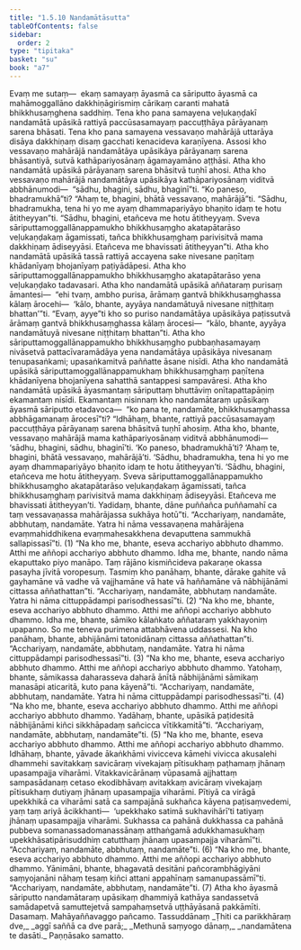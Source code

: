 ```yaml
---
title: "1.5.10 Nandamātāsutta"
tableOfContents: false
sidebar:
  order: 2
type: "tipitaka"
basket: "su"
book: "a7"
---
```



<DynamicBreadcrumb />

<Division number="53" book="a7" bookNo="16" page="444">

<Paragraph number="310" book="a7">
Evaṃ me sutaṃ—  ekaṃ samayaṃ āyasmā ca sāriputto āyasmā ca mahāmoggallāno dakkhiṇāgirismiṃ cārikaṃ caranti mahatā bhikkhusaṃghena saddhiṃ. Tena kho pana samayena veḷukaṇḍakī nandamātā upāsikā rattiyā paccūsasamayaṃ paccuṭṭhāya pārāyanaṃ sarena bhāsati.
</Paragraph>

<Paragraph number="311" book="a7">
Tena kho pana samayena vessavaṇo mahārājā uttarāya disāya dakkhiṇaṃ disaṃ gacchati kenacideva karaṇīyena. Assosi kho vessavaṇo mahārājā nandamātāya upāsikāya pārāyanaṃ sarena bhāsantiyā, sutvā kathāpariyosānaṃ āgamayamāno aṭṭhāsi.
</Paragraph>

<Paragraph number="312" book="a7">
Atha kho nandamātā upāsikā pārāyanaṃ sarena bhāsitvā tuṇhī ahosi. Atha kho vessavaṇo mahārājā nandamātāya upāsikāya kathāpariyosānaṃ viditvā abbhānumodi—  “sādhu, bhagini, sādhu, bhaginī”ti. “Ko paneso, bhadramukhā”ti? “Ahaṃ te, bhagini, bhātā vessavaṇo, mahārājā”ti. “Sādhu, bhadramukha, tena hi yo me ayaṃ dhammapariyāyo bhaṇito idaṃ te hotu ātitheyyan”ti. “Sādhu, bhagini, etañceva me hotu ātitheyyaṃ. Sveva sāriputtamoggallānappamukho bhikkhusaṃgho akatapātarāso veḷukaṇḍakaṃ āgamissati, tañca bhikkhusaṃghaṃ parivisitvā mama dakkhiṇaṃ ādiseyyāsi. Etañceva me bhavissati ātitheyyan”ti.
</Paragraph>

<Paragraph number="313" book="a7">
Atha kho nandamātā upāsikā tassā rattiyā accayena sake nivesane paṇītaṃ khādanīyaṃ bhojanīyaṃ paṭiyādāpesi. Atha kho sāriputtamoggallānappamukho bhikkhusaṃgho akatapātarāso yena veḷukaṇḍako tadavasari. Atha kho nandamātā upāsikā aññataraṃ purisaṃ āmantesi—  “ehi tvaṃ, ambho purisa, ārāmaṃ gantvā bhikkhusaṃghassa kālaṃ ārocehi—  ‘kālo, bhante, ayyāya nandamātuyā nivesane niṭṭhitaṃ bhattan’”ti. “Evaṃ, ayye”ti kho so puriso nandamātāya upāsikāya paṭissutvā ārāmaṃ gantvā bhikkhusaṃghassa kālaṃ ārocesi—  “kālo, bhante, ayyāya nandamātuyā nivesane niṭṭhitaṃ bhattan”ti. Atha kho sāriputtamoggallānappamukho bhikkhusaṃgho pubbaṇhasamayaṃ nivāsetvā pattacīvaramādāya yena nandamātāya upāsikāya nivesanaṃ tenupasaṅkami; upasaṅkamitvā paññatte āsane nisīdi. Atha kho nandamātā upāsikā sāriputtamoggallānappamukhaṃ bhikkhusaṃghaṃ paṇītena khādanīyena bhojanīyena sahatthā santappesi sampavāresi.
</Paragraph>

<Paragraph number="314" book="a7">
Atha kho nandamātā upāsikā āyasmantaṃ sāriputtaṃ bhuttāviṃ onītapattapāṇiṃ ekamantaṃ nisīdi. Ekamantaṃ nisinnaṃ kho nandamātaraṃ upāsikaṃ āyasmā sāriputto etadavoca—  “ko pana te, nandamāte, bhikkhusaṃghassa abbhāgamanaṃ ārocesī”ti?
</Paragraph>

<Paragraph number="315" book="a7">
“Idhāhaṃ, bhante, rattiyā paccūsasamayaṃ paccuṭṭhāya pārāyanaṃ sarena bhāsitvā tuṇhī ahosiṃ. Atha kho, bhante, vessavaṇo mahārājā mama kathāpariyosānaṃ viditvā abbhānumodi—  ‘sādhu, bhagini, sādhu, bhaginī’ti. ‘Ko paneso, bhadramukhā’ti? ‘Ahaṃ te, bhagini, bhātā vessavaṇo, mahārājā’ti. ‘Sādhu, bhadramukha, tena hi yo me ayaṃ dhammapariyāyo bhaṇito idaṃ te hotu ātitheyyan’ti. ‘Sādhu, bhagini, etañceva me hotu ātitheyyaṃ. Sveva sāriputtamoggallānappamukho bhikkhusaṃgho akatapātarāso veḷukaṇḍakaṃ āgamissati, tañca bhikkhusaṃghaṃ parivisitvā mama dakkhiṇaṃ ādiseyyāsi. Etañceva me bhavissati ātitheyyan’ti. Yadidaṃ, bhante, dāne puññañca puññamahī ca taṃ vessavaṇassa mahārājassa sukhāya hotū”ti.
</Paragraph>

<Paragraph number="316" book="a7">
“Acchariyaṃ, nandamāte, abbhutaṃ, nandamāte. Yatra hi nāma vessavaṇena mahārājena evaṃmahiddhikena evaṃmahesakkhena devaputtena sammukhā sallapissasī”ti. (1)
</Paragraph>

<Paragraph number="317" book="a7">
“Na kho me, bhante, eseva acchariyo abbhuto dhammo. Atthi me aññopi acchariyo abbhuto dhammo. Idha me, bhante, nando nāma ekaputtako piyo manāpo. Taṃ rājāno kismiñcideva pakaraṇe okassa pasayha jīvitā voropesuṃ. Tasmiṃ kho panāhaṃ, bhante, dārake gahite vā gayhamāne vā vadhe vā vajjhamāne vā hate vā haññamāne vā nābhijānāmi cittassa aññathattan”ti. “Acchariyaṃ, nandamāte, abbhutaṃ nandamāte. Yatra hi nāma cittuppādampi parisodhessasī”ti. (2)
</Paragraph>

<Paragraph number="318" book="a7">
“Na kho me, bhante, eseva acchariyo abbhuto dhammo. Atthi me aññopi acchariyo abbhuto dhammo. Idha me, bhante, sāmiko kālaṅkato aññataraṃ yakkhayoniṃ upapanno. So me teneva purimena attabhāvena uddassesi. Na kho panāhaṃ, bhante, abhijānāmi tatonidānaṃ cittassa aññathattan”ti. “Acchariyaṃ, nandamāte, abbhutaṃ, nandamāte. Yatra hi nāma cittuppādampi parisodhessasī”ti. (3)
</Paragraph>

<Paragraph number="319" book="a7">
“Na kho me, bhante, eseva acchariyo abbhuto dhammo. Atthi me aññopi acchariyo abbhuto dhammo. Yatohaṃ, bhante, sāmikassa daharasseva daharā ānītā nābhijānāmi sāmikaṃ manasāpi aticaritā, kuto pana kāyenā”ti. “Acchariyaṃ, nandamāte, abbhutaṃ, nandamāte. Yatra hi nāma cittuppādampi parisodhessasī”ti. (4)
</Paragraph>

<Paragraph number="320" book="a7">
“Na kho me, bhante, eseva acchariyo abbhuto dhammo. Atthi me aññopi acchariyo abbhuto dhammo. Yadāhaṃ, bhante, upāsikā paṭidesitā nābhijānāmi kiñci sikkhāpadaṃ sañcicca vītikkamitā”ti. “Acchariyaṃ, nandamāte, abbhutaṃ, nandamāte”ti. (5)
</Paragraph>

<Paragraph number="321" book="a7">
“Na kho me, bhante, eseva acchariyo abbhuto dhammo. Atthi me aññopi acchariyo abbhuto dhammo. Idhāhaṃ, bhante, yāvade ākaṅkhāmi vivicceva kāmehi vivicca akusalehi dhammehi savitakkaṃ savicāraṃ vivekajaṃ pītisukhaṃ paṭhamaṃ jhānaṃ upasampajja viharāmi. Vitakkavicārānaṃ vūpasamā ajjhattaṃ sampasādanaṃ cetaso ekodibhāvaṃ avitakkaṃ avicāraṃ vivekajaṃ pītisukhaṃ dutiyaṃ jhānaṃ upasampajja viharāmi. Pītiyā ca virāgā upekkhikā ca viharāmi satā ca sampajānā sukhañca kāyena paṭisaṃvedemi, yaṃ taṃ ariyā ācikkhanti—  ‘upekkhako satimā sukhavihārī’ti tatiyaṃ jhānaṃ upasampajja viharāmi. Sukhassa ca pahānā dukkhassa ca pahānā pubbeva somanassadomanassānaṃ atthaṅgamā adukkhamasukhaṃ upekkhāsatipārisuddhiṃ catutthaṃ jhānaṃ upasampajja viharāmī”ti. “Acchariyaṃ, nandamāte, abbhutaṃ, nandamāte”ti. (6)
</Paragraph>

<Paragraph number="322" book="a7">
“Na kho me, bhante, eseva acchariyo abbhuto dhammo. Atthi me aññopi acchariyo abbhuto dhammo. Yānimāni, bhante, bhagavatā desitāni pañcorambhāgiyāni saṃyojanāni nāhaṃ tesaṃ kiñci attani appahīnaṃ samanupassāmī”ti. “Acchariyaṃ, nandamāte, abbhutaṃ, nandamāte”ti. (7)
</Paragraph>

<Paragraph number="323" book="a7">
Atha kho āyasmā sāriputto nandamātaraṃ upāsikaṃ dhammiyā kathāya sandassetvā samādapetvā samuttejetvā sampahaṃsetvā uṭṭhāyāsanā pakkāmīti.

</Paragraph>
</Division>

<Paragraph number="324" type="center" book="a7">
Dasamaṃ.



</Paragraph>

<Paragraph number="325" type="center" book="a7">
Mahāyaññavaggo pañcamo.



</Paragraph>

<Paragraph number="326" type="center" book="a7">
Tassuddānaṃ


</Paragraph>

<Paragraph number="327" type="verses" book="a7">
_Ṭhiti ca parikkhāraṃ dve,_  
_aggī saññā ca dve parā;_  
_Methunā saṃyogo dānaṃ,_  
_nandamātena te dasāti._  


</Paragraph>

<Paragraph number="328" type="center" book="a7">
Paṇṇāsako samatto.
</Paragraph>